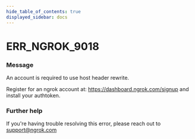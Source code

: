 ```yaml
---
hide_table_of_contents: true
displayed_sidebar: docs
---
```



# ERR_NGROK_9018

### Message

An account is required to use host header rewrite.

Register for an ngrok account at: https://dashboard.ngrok.com/signup and install your authtoken.

<ErrorDetails error="err_ngrok_9018" />

### Further help

If you're having trouble resolving this error, please reach out to [support@ngrok.com](mailto:support@ngrok.com?subject=Help%20with%20ERR_NGROK_9018)
